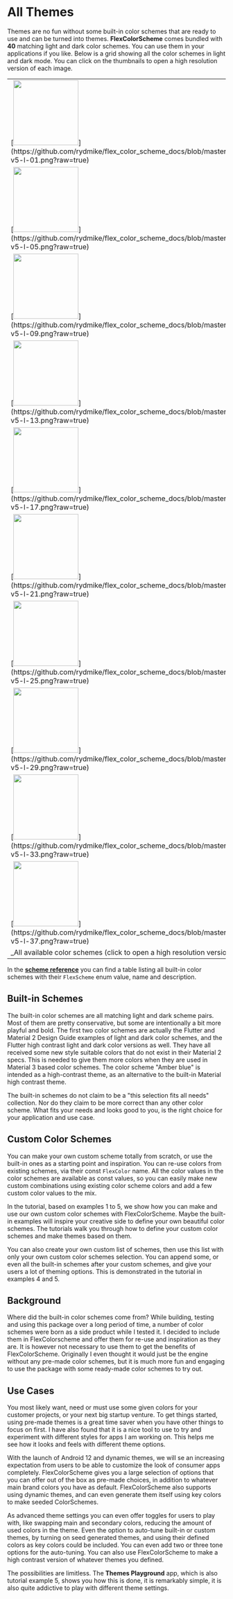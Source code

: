 # All Themes

Themes are no fun without some built-in color schemes that are ready to use and can be turned into themes. **FlexColorScheme** comes bundled with **40** matching light and dark color schemes. You can use them in your applications if you like. Below is a grid showing all the color schemes in light and dark mode. You can click on the thumbnails to open a high resolution version of each image.

<table>
  <tr>
    <td>[<img src="https://github.com/rydmike/flex_color_scheme_docs/blob/master/docs/images/fcs-v5-l-01t.png?raw=true" width="150"/>](https://github.com/rydmike/flex_color_scheme_docs/blob/master/docs/images/fcs-v5-l-01.png?raw=true)</td>
    <td>&nbsp;</td>
    <td>[<img src="https://github.com/rydmike/flex_color_scheme_docs/blob/master/docs/images/fcs-v5-d-01t.png?raw=true" width="150"/>](https://github.com/rydmike/flex_color_scheme_docs/blob/master/docs/images/fcs-v5-d-01.png?raw=true)</td>
    <td>&nbsp;</td>
    <td>[<img src="https://github.com/rydmike/flex_color_scheme_docs/blob/master/docs/images/fcs-v5-l-02t.png?raw=true" width="150"/>](https://github.com/rydmike/flex_color_scheme_docs/blob/master/docs/images/fcs-v5-l-02.png?raw=true)</td>
    <td>&nbsp;</td>
    <td>[<img src="https://github.com/rydmike/flex_color_scheme_docs/blob/master/docs/images/fcs-v5-d-02t.png?raw=true" width="150"/>](https://github.com/rydmike/flex_color_scheme_docs/blob/master/docs/images/fcs-v5-d-02.png?raw=true)</td>
    <td>&nbsp;</td>
    <td>[<img src="https://github.com/rydmike/flex_color_scheme_docs/blob/master/docs/images/fcs-v5-l-03t.png?raw=true" width="150"/>](https://github.com/rydmike/flex_color_scheme_docs/blob/master/docs/images/fcs-v5-l-03.png?raw=true)</td>
    <td>&nbsp;</td>
    <td>[<img src="https://github.com/rydmike/flex_color_scheme_docs/blob/master/docs/images/fcs-v5-d-03t.png?raw=true" width="150"/>](https://github.com/rydmike/flex_color_scheme_docs/blob/master/docs/images/fcs-v5-d-03.png?raw=true)</td>
    <td>&nbsp;</td>
    <td>[<img src="https://github.com/rydmike/flex_color_scheme_docs/blob/master/docs/images/fcs-v5-l-04t.png?raw=true" width="150"/>](https://github.com/rydmike/flex_color_scheme_docs/blob/master/docs/images/fcs-v5-l-04.png?raw=true)</td>
    <td>&nbsp;</td>
    <td>[<img src="https://github.com/rydmike/flex_color_scheme_docs/blob/master/docs/images/fcs-v5-d-04t.png?raw=true" width="150"/>](https://github.com/rydmike/flex_color_scheme_docs/blob/master/docs/images/fcs-v5-d-04.png?raw=true)</td>
  </tr>
  <tr>
    <td>[<img src="https://github.com/rydmike/flex_color_scheme_docs/blob/master/docs/images/fcs-v5-l-05t.png?raw=true" width="150"/>](https://github.com/rydmike/flex_color_scheme_docs/blob/master/docs/images/fcs-v5-l-05.png?raw=true)</td>
    <td>&nbsp;</td>
    <td>[<img src="https://github.com/rydmike/flex_color_scheme_docs/blob/master/docs/images/fcs-v5-d-05t.png?raw=true" width="150"/>](https://github.com/rydmike/flex_color_scheme_docs/blob/master/docs/images/fcs-v5-d-05.png?raw=true)</td>
    <td>&nbsp;</td>
    <td>[<img src="https://github.com/rydmike/flex_color_scheme_docs/blob/master/docs/images/fcs-v5-l-06t.png?raw=true" width="150"/>](https://github.com/rydmike/flex_color_scheme_docs/blob/master/docs/images/fcs-v5-l-06.png?raw=true)</td>
    <td>&nbsp;</td>
    <td>[<img src="https://github.com/rydmike/flex_color_scheme_docs/blob/master/docs/images/fcs-v5-d-06t.png?raw=true" width="150"/>](https://github.com/rydmike/flex_color_scheme_docs/blob/master/docs/images/fcs-v5-d-06.png?raw=true)</td>
    <td>&nbsp;</td>
    <td>[<img src="https://github.com/rydmike/flex_color_scheme_docs/blob/master/docs/images/fcs-v5-l-07t.png?raw=true" width="150"/>](https://github.com/rydmike/flex_color_scheme_docs/blob/master/docs/images/fcs-v5-l-07.png?raw=true)</td>
    <td>&nbsp;</td>
    <td>[<img src="https://github.com/rydmike/flex_color_scheme_docs/blob/master/docs/images/fcs-v5-d-07t.png?raw=true" width="150"/>](https://github.com/rydmike/flex_color_scheme_docs/blob/master/docs/images/fcs-v5-d-07.png?raw=true)</td>
    <td>&nbsp;</td>
    <td>[<img src="https://github.com/rydmike/flex_color_scheme_docs/blob/master/docs/images/fcs-v5-l-08t.png?raw=true" width="150"/>](https://github.com/rydmike/flex_color_scheme_docs/blob/master/docs/images/fcs-v5-l-08.png?raw=true)</td>
    <td>&nbsp;</td>
    <td>[<img src="https://github.com/rydmike/flex_color_scheme_docs/blob/master/docs/images/fcs-v5-d-08t.png?raw=true" width="150"/>](https://github.com/rydmike/flex_color_scheme_docs/blob/master/docs/images/fcs-v5-d-08.png?raw=true)</td>
  </tr>
  <tr>
    <td>[<img src="https://github.com/rydmike/flex_color_scheme_docs/blob/master/docs/images/fcs-v5-l-09t.png?raw=true" width="150"/>](https://github.com/rydmike/flex_color_scheme_docs/blob/master/docs/images/fcs-v5-l-09.png?raw=true)</td>
    <td>&nbsp;</td>
    <td>[<img src="https://github.com/rydmike/flex_color_scheme_docs/blob/master/docs/images/fcs-v5-d-09t.png?raw=true" width="150"/>](https://github.com/rydmike/flex_color_scheme_docs/blob/master/docs/images/fcs-v5-d-09.png?raw=true)</td>
    <td>&nbsp;</td>
    <td>[<img src="https://github.com/rydmike/flex_color_scheme_docs/blob/master/docs/images/fcs-v5-l-10t.png?raw=true" width="150"/>](https://github.com/rydmike/flex_color_scheme_docs/blob/master/docs/images/fcs-v5-l-10.png?raw=true)</td>
    <td>&nbsp;</td>
    <td>[<img src="https://github.com/rydmike/flex_color_scheme_docs/blob/master/docs/images/fcs-v5-d-10t.png?raw=true" width="150"/>](https://github.com/rydmike/flex_color_scheme_docs/blob/master/docs/images/fcs-v5-d-10.png?raw=true)</td>
    <td>&nbsp;</td>
    <td>[<img src="https://github.com/rydmike/flex_color_scheme_docs/blob/master/docs/images/fcs-v5-l-11t.png?raw=true" width="150"/>](https://github.com/rydmike/flex_color_scheme_docs/blob/master/docs/images/fcs-v5-l-11.png?raw=true)</td>
    <td>&nbsp;</td>
    <td>[<img src="https://github.com/rydmike/flex_color_scheme_docs/blob/master/docs/images/fcs-v5-d-11t.png?raw=true" width="150"/>](https://github.com/rydmike/flex_color_scheme_docs/blob/master/docs/images/fcs-v5-d-11.png?raw=true)</td>
    <td>&nbsp;</td>
    <td>[<img src="https://github.com/rydmike/flex_color_scheme_docs/blob/master/docs/images/fcs-v5-l-12t.png?raw=true" width="150"/>](https://github.com/rydmike/flex_color_scheme_docs/blob/master/docs/images/fcs-v5-l-12.png?raw=true)</td>
    <td>&nbsp;</td>
    <td>[<img src="https://github.com/rydmike/flex_color_scheme_docs/blob/master/docs/images/fcs-v5-d-12t.png?raw=true" width="150"/>](https://github.com/rydmike/flex_color_scheme_docs/blob/master/docs/images/fcs-v5-d-12.png?raw=true)</td>
  </tr>
  <tr>
    <td>[<img src="https://github.com/rydmike/flex_color_scheme_docs/blob/master/docs/images/fcs-v5-l-13t.png?raw=true" width="150"/>](https://github.com/rydmike/flex_color_scheme_docs/blob/master/docs/images/fcs-v5-l-13.png?raw=true)</td>
    <td>&nbsp;</td>
    <td>[<img src="https://github.com/rydmike/flex_color_scheme_docs/blob/master/docs/images/fcs-v5-d-13t.png?raw=true" width="150"/>](https://github.com/rydmike/flex_color_scheme_docs/blob/master/docs/images/fcs-v5-d-13.png?raw=true)</td>
    <td>&nbsp;</td>
    <td>[<img src="https://github.com/rydmike/flex_color_scheme_docs/blob/master/docs/images/fcs-v5-l-14t.png?raw=true" width="150"/>](https://github.com/rydmike/flex_color_scheme_docs/blob/master/docs/images/fcs-v5-l-14.png?raw=true)</td>
    <td>&nbsp;</td>
    <td>[<img src="https://github.com/rydmike/flex_color_scheme_docs/blob/master/docs/images/fcs-v5-d-14t.png?raw=true" width="150"/>](https://github.com/rydmike/flex_color_scheme_docs/blob/master/docs/images/fcs-v5-d-14.png?raw=true)</td>
    <td>&nbsp;</td>
    <td>[<img src="https://github.com/rydmike/flex_color_scheme_docs/blob/master/docs/images/fcs-v5-l-15t.png?raw=true" width="150"/>](https://github.com/rydmike/flex_color_scheme_docs/blob/master/docs/images/fcs-v5-l-15.png?raw=true)</td>
    <td>&nbsp;</td>
    <td>[<img src="https://github.com/rydmike/flex_color_scheme_docs/blob/master/docs/images/fcs-v5-d-15t.png?raw=true" width="150"/>](https://github.com/rydmike/flex_color_scheme_docs/blob/master/docs/images/fcs-v5-d-15.png?raw=true)</td>
    <td>&nbsp;</td>
    <td>[<img src="https://github.com/rydmike/flex_color_scheme_docs/blob/master/docs/images/fcs-v5-l-16t.png?raw=true" width="150"/>](https://github.com/rydmike/flex_color_scheme_docs/blob/master/docs/images/fcs-v5-l-16.png?raw=true)</td>
    <td>&nbsp;</td>
    <td>[<img src="https://github.com/rydmike/flex_color_scheme_docs/blob/master/docs/images/fcs-v5-d-16t.png?raw=true" width="150"/>](https://github.com/rydmike/flex_color_scheme_docs/blob/master/docs/images/fcs-v5-d-16.png?raw=true)</td>
  </tr>
  <tr>
    <td>[<img src="https://github.com/rydmike/flex_color_scheme_docs/blob/master/docs/images/fcs-v5-l-17t.png?raw=true" width="150"/>](https://github.com/rydmike/flex_color_scheme_docs/blob/master/docs/images/fcs-v5-l-17.png?raw=true)</td>
    <td>&nbsp;</td>
    <td>[<img src="https://github.com/rydmike/flex_color_scheme_docs/blob/master/docs/images/fcs-v5-d-17t.png?raw=true" width="150"/>](https://github.com/rydmike/flex_color_scheme_docs/blob/master/docs/images/fcs-v5-d-17.png?raw=true)</td>
    <td>&nbsp;</td>
    <td>[<img src="https://github.com/rydmike/flex_color_scheme_docs/blob/master/docs/images/fcs-v5-l-18t.png?raw=true" width="150"/>](https://github.com/rydmike/flex_color_scheme_docs/blob/master/docs/images/fcs-v5-l-18.png?raw=true)</td>
    <td>&nbsp;</td>
    <td>[<img src="https://github.com/rydmike/flex_color_scheme_docs/blob/master/docs/images/fcs-v5-d-18t.png?raw=true" width="150"/>](https://github.com/rydmike/flex_color_scheme_docs/blob/master/docs/images/fcs-v5-d-18.png?raw=true)</td>
    <td>&nbsp;</td>
    <td>[<img src="https://github.com/rydmike/flex_color_scheme_docs/blob/master/docs/images/fcs-v5-l-19t.png?raw=true" width="150"/>](https://github.com/rydmike/flex_color_scheme_docs/blob/master/docs/images/fcs-v5-l-19.png?raw=true)</td>
    <td>&nbsp;</td>
    <td>[<img src="https://github.com/rydmike/flex_color_scheme_docs/blob/master/docs/images/fcs-v5-d-19t.png?raw=true" width="150"/>](https://github.com/rydmike/flex_color_scheme_docs/blob/master/docs/images/fcs-v5-d-19.png?raw=true)</td>
    <td>&nbsp;</td>
    <td>[<img src="https://github.com/rydmike/flex_color_scheme_docs/blob/master/docs/images/fcs-v5-l-20t.png?raw=true" width="150"/>](https://github.com/rydmike/flex_color_scheme_docs/blob/master/docs/images/fcs-v5-l-20.png?raw=true)</td>
    <td>&nbsp;</td>
    <td>[<img src="https://github.com/rydmike/flex_color_scheme_docs/blob/master/docs/images/fcs-v5-d-20t.png?raw=true" width="150"/>](https://github.com/rydmike/flex_color_scheme_docs/blob/master/docs/images/fcs-v5-d-20.png?raw=true)</td>
  </tr>
  <tr>
    <td>[<img src="https://github.com/rydmike/flex_color_scheme_docs/blob/master/docs/images/fcs-v5-l-21t.png?raw=true" width="150"/>](https://github.com/rydmike/flex_color_scheme_docs/blob/master/docs/images/fcs-v5-l-21.png?raw=true)</td>
    <td>&nbsp;</td>
    <td>[<img src="https://github.com/rydmike/flex_color_scheme_docs/blob/master/docs/images/fcs-v5-d-21t.png?raw=true" width="150"/>](https://github.com/rydmike/flex_color_scheme_docs/blob/master/docs/images/fcs-v5-d-21.png?raw=true)</td>
    <td>&nbsp;</td>
    <td>[<img src="https://github.com/rydmike/flex_color_scheme_docs/blob/master/docs/images/fcs-v5-l-22t.png?raw=true" width="150"/>](https://github.com/rydmike/flex_color_scheme_docs/blob/master/docs/images/fcs-v5-l-22.png?raw=true)</td>
    <td>&nbsp;</td>
    <td>[<img src="https://github.com/rydmike/flex_color_scheme_docs/blob/master/docs/images/fcs-v5-d-22t.png?raw=true" width="150"/>](https://github.com/rydmike/flex_color_scheme_docs/blob/master/docs/images/fcs-v5-d-22.png?raw=true)</td>
    <td>&nbsp;</td>
    <td>[<img src="https://github.com/rydmike/flex_color_scheme_docs/blob/master/docs/images/fcs-v5-l-23t.png?raw=true" width="150"/>](https://github.com/rydmike/flex_color_scheme_docs/blob/master/docs/images/fcs-v5-l-23.png?raw=true)</td>
    <td>&nbsp;</td>
    <td>[<img src="https://github.com/rydmike/flex_color_scheme_docs/blob/master/docs/images/fcs-v5-d-23t.png?raw=true" width="150"/>](https://github.com/rydmike/flex_color_scheme_docs/blob/master/docs/images/fcs-v5-d-23.png?raw=true)</td>
    <td>&nbsp;</td>
    <td>[<img src="https://github.com/rydmike/flex_color_scheme_docs/blob/master/docs/images/fcs-v5-l-24t.png?raw=true" width="150"/>](https://github.com/rydmike/flex_color_scheme_docs/blob/master/docs/images/fcs-v5-l-24.png?raw=true)</td>
    <td>&nbsp;</td>
    <td>[<img src="https://github.com/rydmike/flex_color_scheme_docs/blob/master/docs/images/fcs-v5-d-24t.png?raw=true" width="150"/>](https://github.com/rydmike/flex_color_scheme_docs/blob/master/docs/images/fcs-v5-d-24.png?raw=true)</td>
  </tr>
  <tr>
    <td>[<img src="https://github.com/rydmike/flex_color_scheme_docs/blob/master/docs/images/fcs-v5-l-25t.png?raw=true" width="150"/>](https://github.com/rydmike/flex_color_scheme_docs/blob/master/docs/images/fcs-v5-l-25.png?raw=true)</td>
    <td>&nbsp;</td>
    <td>[<img src="https://github.com/rydmike/flex_color_scheme_docs/blob/master/docs/images/fcs-v5-d-25t.png?raw=true" width="150"/>](https://github.com/rydmike/flex_color_scheme_docs/blob/master/docs/images/fcs-v5-d-25.png?raw=true)</td>
    <td>&nbsp;</td>
    <td>[<img src="https://github.com/rydmike/flex_color_scheme_docs/blob/master/docs/images/fcs-v5-l-26t.png?raw=true" width="150"/>](https://github.com/rydmike/flex_color_scheme_docs/blob/master/docs/images/fcs-v5-l-26.png?raw=true)</td>
    <td>&nbsp;</td>
    <td>[<img src="https://github.com/rydmike/flex_color_scheme_docs/blob/master/docs/images/fcs-v5-d-26t.png?raw=true" width="150"/>](https://github.com/rydmike/flex_color_scheme_docs/blob/master/docs/images/fcs-v5-d-26.png?raw=true)</td>
    <td>&nbsp;</td>
    <td>[<img src="https://github.com/rydmike/flex_color_scheme_docs/blob/master/docs/images/fcs-v5-l-27t.png?raw=true" width="150"/>](https://github.com/rydmike/flex_color_scheme_docs/blob/master/docs/images/fcs-v5-l-27.png?raw=true)</td>
    <td>&nbsp;</td>
    <td>[<img src="https://github.com/rydmike/flex_color_scheme_docs/blob/master/docs/images/fcs-v5-d-27t.png?raw=true" width="150"/>](https://github.com/rydmike/flex_color_scheme_docs/blob/master/docs/images/fcs-v5-d-27.png?raw=true)</td>
    <td>&nbsp;</td>
    <td>[<img src="https://github.com/rydmike/flex_color_scheme_docs/blob/master/docs/images/fcs-v5-l-28t.png?raw=true" width="150"/>](https://github.com/rydmike/flex_color_scheme_docs/blob/master/docs/images/fcs-v5-l-28.png?raw=true)</td>
    <td>&nbsp;</td>
    <td>[<img src="https://github.com/rydmike/flex_color_scheme_docs/blob/master/docs/images/fcs-v5-d-28t.png?raw=true" width="150"/>](https://github.com/rydmike/flex_color_scheme_docs/blob/master/docs/images/fcs-v5-d-28.png?raw=true)</td>
  </tr>
  <tr>
    <td>[<img src="https://github.com/rydmike/flex_color_scheme_docs/blob/master/docs/images/fcs-v5-l-29t.png?raw=true" width="150"/>](https://github.com/rydmike/flex_color_scheme_docs/blob/master/docs/images/fcs-v5-l-29.png?raw=true)</td>
    <td>&nbsp;</td>
    <td>[<img src="https://github.com/rydmike/flex_color_scheme_docs/blob/master/docs/images/fcs-v5-d-29t.png?raw=true" width="150"/>](https://github.com/rydmike/flex_color_scheme_docs/blob/master/docs/images/fcs-v5-d-29.png?raw=true)</td>
    <td>&nbsp;</td>
    <td>[<img src="https://github.com/rydmike/flex_color_scheme_docs/blob/master/docs/images/fcs-v5-l-30t.png?raw=true" width="150"/>](https://github.com/rydmike/flex_color_scheme_docs/blob/master/docs/images/fcs-v5-l-30.png?raw=true)</td>
    <td>&nbsp;</td>
    <td>[<img src="https://github.com/rydmike/flex_color_scheme_docs/blob/master/docs/images/fcs-v5-d-30t.png?raw=true" width="150"/>](https://github.com/rydmike/flex_color_scheme_docs/blob/master/docs/images/fcs-v5-d-30.png?raw=true)</td>
    <td>&nbsp;</td>
    <td>[<img src="https://github.com/rydmike/flex_color_scheme_docs/blob/master/docs/images/fcs-v5-l-31t.png?raw=true" width="150"/>](https://github.com/rydmike/flex_color_scheme_docs/blob/master/docs/images/fcs-v5-l-31.png?raw=true)</td>
    <td>&nbsp;</td>
    <td>[<img src="https://github.com/rydmike/flex_color_scheme_docs/blob/master/docs/images/fcs-v5-d-31t.png?raw=true" width="150"/>](https://github.com/rydmike/flex_color_scheme_docs/blob/master/docs/images/fcs-v5-d-31.png?raw=true)</td>
    <td>&nbsp;</td>
    <td>[<img src="https://github.com/rydmike/flex_color_scheme_docs/blob/master/docs/images/fcs-v5-l-32t.png?raw=true" width="150"/>](https://github.com/rydmike/flex_color_scheme_docs/blob/master/docs/images/fcs-v5-l-32.png?raw=true)</td>
    <td>&nbsp;</td>
    <td>[<img src="https://github.com/rydmike/flex_color_scheme_docs/blob/master/docs/images/fcs-v5-d-32t.png?raw=true" width="150"/>](https://github.com/rydmike/flex_color_scheme_docs/blob/master/docs/images/fcs-v5-d-32.png?raw=true)</td>
  </tr>
  <tr>
    <td>[<img src="https://github.com/rydmike/flex_color_scheme_docs/blob/master/docs/images/fcs-v5-l-33t.png?raw=true" width="150"/>](https://github.com/rydmike/flex_color_scheme_docs/blob/master/docs/images/fcs-v5-l-33.png?raw=true)</td>
    <td>&nbsp;</td>
    <td>[<img src="https://github.com/rydmike/flex_color_scheme_docs/blob/master/docs/images/fcs-v5-d-33t.png?raw=true" width="150"/>](https://github.com/rydmike/flex_color_scheme_docs/blob/master/docs/images/fcs-v5-d-33.png?raw=true)</td>
    <td>&nbsp;</td>
    <td>[<img src="https://github.com/rydmike/flex_color_scheme_docs/blob/master/docs/images/fcs-v5-l-34t.png?raw=true" width="150"/>](https://github.com/rydmike/flex_color_scheme_docs/blob/master/docs/images/fcs-v5-l-34.png?raw=true)</td>
    <td>&nbsp;</td>
    <td>[<img src="https://github.com/rydmike/flex_color_scheme_docs/blob/master/docs/images/fcs-v5-d-34t.png?raw=true" width="150"/>](https://github.com/rydmike/flex_color_scheme_docs/blob/master/docs/images/fcs-v5-d-34.png?raw=true)</td>
    <td>&nbsp;</td>
    <td>[<img src="https://github.com/rydmike/flex_color_scheme_docs/blob/master/docs/images/fcs-v5-l-35t.png?raw=true" width="150"/>](https://github.com/rydmike/flex_color_scheme_docs/blob/master/docs/images/fcs-v5-l-35.png?raw=true)</td>
    <td>&nbsp;</td>
    <td>[<img src="https://github.com/rydmike/flex_color_scheme_docs/blob/master/docs/images/fcs-v5-d-35t.png?raw=true" width="150"/>](https://github.com/rydmike/flex_color_scheme_docs/blob/master/docs/images/fcs-v5-d-35.png?raw=true)</td>
    <td>&nbsp;</td>
    <td>[<img src="https://github.com/rydmike/flex_color_scheme_docs/blob/master/docs/images/fcs-v5-l-36t.png?raw=true" width="150"/>](https://github.com/rydmike/flex_color_scheme_docs/blob/master/docs/images/fcs-v5-l-36.png?raw=true)</td>
    <td>&nbsp;</td>
    <td>[<img src="https://github.com/rydmike/flex_color_scheme_docs/blob/master/docs/images/fcs-v5-d-36t.png?raw=true" width="150"/>](https://github.com/rydmike/flex_color_scheme_docs/blob/master/docs/images/fcs-v5-d-36.png?raw=true)</td>
  </tr>
  <tr>
    <td>[<img src="https://github.com/rydmike/flex_color_scheme_docs/blob/master/docs/images/fcs-v5-l-37t.png?raw=true" width="150"/>](https://github.com/rydmike/flex_color_scheme_docs/blob/master/docs/images/fcs-v5-l-37.png?raw=true)</td>
    <td>&nbsp;</td>
    <td>[<img src="https://github.com/rydmike/flex_color_scheme_docs/blob/master/docs/images/fcs-v5-d-37t.png?raw=true" width="150"/>](https://github.com/rydmike/flex_color_scheme_docs/blob/master/docs/images/fcs-v5-d-37.png?raw=true)</td>
    <td>&nbsp;</td>
    <td>[<img src="https://github.com/rydmike/flex_color_scheme_docs/blob/master/docs/images/fcs-v5-l-38t.png?raw=true" width="150"/>](https://github.com/rydmike/flex_color_scheme_docs/blob/master/docs/images/fcs-v5-l-38.png?raw=true)</td>
    <td>&nbsp;</td>
    <td>[<img src="https://github.com/rydmike/flex_color_scheme_docs/blob/master/docs/images/fcs-v5-d-38t.png?raw=true" width="150"/>](https://github.com/rydmike/flex_color_scheme_docs/blob/master/docs/images/fcs-v5-d-38.png?raw=true)</td>
    <td>&nbsp;</td>
    <td>[<img src="https://github.com/rydmike/flex_color_scheme_docs/blob/master/docs/images/fcs-v5-l-39t.png?raw=true" width="150"/>](https://github.com/rydmike/flex_color_scheme_docs/blob/master/docs/images/fcs-v5-l-39.png?raw=true)</td>
    <td>&nbsp;</td>
    <td>[<img src="https://github.com/rydmike/flex_color_scheme_docs/blob/master/docs/images/fcs-v5-d-39t.png?raw=true" width="150"/>](https://github.com/rydmike/flex_color_scheme_docs/blob/master/docs/images/fcs-v5-d-39.png?raw=true)</td>
    <td>&nbsp;</td>
    <td>[<img src="https://github.com/rydmike/flex_color_scheme_docs/blob/master/docs/images/fcs-v5-l-40t.png?raw=true" width="150"/>](https://github.com/rydmike/flex_color_scheme_docs/blob/master/docs/images/fcs-v5-l-40.png?raw=true)</td>
    <td>&nbsp;</td>
    <td>[<img src="https://github.com/rydmike/flex_color_scheme_docs/blob/master/docs/images/fcs-v5-d-40t.png?raw=true" width="150"/>](https://github.com/rydmike/flex_color_scheme_docs/blob/master/docs/images/fcs-v5-d-40.png?raw=true)</td>
  </tr>
  <tr>
    <td colspan="15">_All available color schemes (click to open a high resolution version of each image)_</td>
  </tr>
</table>

In the [**scheme reference**](/scheme_reference) you can find a table listing all built-in color schemes with their `FlexScheme` enum value, name and description.

## Built-in Schemes

The built-in color schemes are all matching light and dark scheme pairs. Most of them are pretty conservative, but some are intentionally a bit more playful and bold. The first two color schemes are actually the Flutter and Material 2 Design Guide examples of light and dark color schemes, and the Flutter high contrast light and dark color versions as well. They have all received some new style suitable colors that do not exist in their Material 2 specs. This is needed to give them more colors when they are used in Material 3 based color schemes. The color scheme "Amber blue" is intended as a high-contrast theme, as an alternative to the built-in Material high contrast theme.

The built-in schemes do not claim to be a "this selection fits all needs" collection. Nor do they claim to be more correct than any other color scheme. What fits your needs and looks good to you, is the right choice for your application and use case.

## Custom Color Schemes

You can make your own custom scheme totally from scratch, or use the built-in ones as a starting point and inspiration. You can re-use colors from existing schemes, via their const `FlexColor` name. All the color values in the color schemes are available as const values, so you can easily make new custom combinations using existing color scheme colors and add a few custom color values to the mix.

In the tutorial, based on examples 1 to 5, we show how you can make and use our own custom color schemes with FlexColorScheme. Maybe the built-in examples will inspire your creative side to define your own beautiful color schemes. The tutorials walk you through how to define your custom color schemes and make themes based on them.

You can also create your own custom list of schemes, then use this list with only your own custom color schemes selection. You can append some, or even all the built-in schemes after your custom schemes, and give your users a lot of theming options. This is demonstrated in the tutorial in examples 4 and 5.

## Background

Where did the built-in color schemes come from? While building, testing and using this package over a long period of time, a number of color schemes were born as a side product while I tested it. I decided to include them in FlexColorscheme and offer them for re-use and inspiration as they are. It is however not necessary to use them to get the benefits of FlexColorScheme. Originally I even thought it would just be the engine without any pre-made color schemes, but it is much more fun and engaging to use the package with some ready-made color schemes to try out.

## Use Cases

You most likely want, need or must use some given colors for your customer projects, or your next big startup venture. To get things started, using pre-made themes is a great time saver when you have other things to focus on first. I have also found that it is a nice tool to use to try and experiment with different styles for apps I am working on. This helps me see how it looks and feels with different theme options.

With the launch of Android 12 and dynamic themes, we will se an increasing expectation from users to be able to customize the look of consumer apps completely. FlexColorScheme gives you a large selection of options that you can offer out of the box as pre-made choices, in addition to whatever main brand colors you have as default. FlexColorScheme also supports using dynamic themes, and can even generate them itself using key colors to make seeded ColorSchemes.

As advanced theme settings you can even offer toggles for users to play with, like
swapping main and secondary colors, reducing the amount of used colors in the theme. Even the option to auto-tune built-in or custom themes, by turning on seed generated themes, and using their defined colors as key colors could be included. You can even add two or three tone options for the auto-tuning. You can also use FlexColorScheme to make a high contrast version of whatever themes you defined.

The possibilities are limitless. The **Themes Playground** app, which is also tutorial example 5, shows you how this is done, it is remarkably simple, it is also quite addictive to play with different theme settings.
